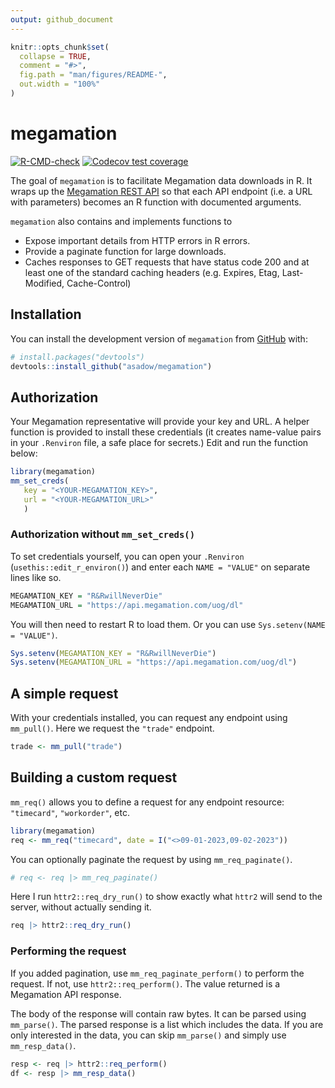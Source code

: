 ```yaml
---
output: github_document
---
```


```r
knitr::opts_chunk$set(
  collapse = TRUE,
  comment = "#>",
  fig.path = "man/figures/README-",
  out.width = "100%"
)
```

# megamation

<!-- badges: start -->
[![R-CMD-check](https://github.com/asadow/megamation/actions/workflows/R-CMD-check.yaml/badge.svg)](https://github.com/asadow/megamation/actions/workflows/R-CMD-check.yaml)
[![Codecov test coverage](https://codecov.io/gh/asadow/megamation/branch/master/graph/badge.svg)](https://app.codecov.io/gh/asadow/megamation?branch=master)
<!-- badges: end -->

The goal of `megamation` is to facilitate Megamation data downloads in R. It wraps up the [Megamation REST API](https://apidocs.megamation.com/) so that each API endpoint (i.e. a URL with parameters) becomes an R function with documented arguments.

`megamation` also contains and implements functions to

-   Expose important details from HTTP errors in R errors.
-   Provide a paginate function for large downloads.
-   Caches responses to GET requests that have status code 200 and at least one of the standard caching headers (e.g. Expires, Etag, Last-Modified, Cache-Control)

## Installation

You can install the development version of `megamation` from [GitHub](https://github.com/) with:

``` r
# install.packages("devtools")
devtools::install_github("asadow/megamation")
```

## Authorization

Your Megamation representative will provide your key and URL. A helper function is provided to install these credentials (it creates name-value pairs in your `.Renviron` file, a safe place for secrets.) Edit and run the function below:

``` r
library(megamation)
mm_set_creds(
   key = "<YOUR-MEGAMATION_KEY>",
   url = "<YOUR-MEGAMATION_URL>"
   )
```

### Authorization without `mm_set_creds()`

To set credentials yourself, you can open your `.Renviron` (`usethis::edit_r_environ()`) and enter each `NAME = "VALUE"` on separate lines like so.

``` r
MEGAMATION_KEY = "R&RwillNeverDie"
MEGAMATION_URL = "https://api.megamation.com/uog/dl"
```

You will then need to restart R to load them. Or you can use 
`Sys.setenv(NAME = "VALUE")`.

``` r
Sys.setenv(MEGAMATION_KEY = "R&RwillNeverDie")
Sys.setenv(MEGAMATION_URL = "https://api.megamation.com/uog/dl")
```

## A simple request

With your credentials installed, you can request any endpoint using `mm_pull()`. Here we request the `"trade"` endpoint.

```r
trade <- mm_pull("trade")
```

## Building a custom request

`mm_req()` allows you to define a request for any endpoint resource: `"timecard"`, `"workorder"`, etc.

```r
library(megamation)
req <- mm_req("timecard", date = I("<>09-01-2023,09-02-2023"))
```

You can optionally paginate the request by using `mm_req_paginate()`.

```r
# req <- req |> mm_req_paginate()
```

Here I run `httr2::req_dry_run()` to show exactly what `httr2` will send to the server, without actually sending it.

```r
req |> httr2::req_dry_run()
```

### Performing the request

If you added pagination,  use `mm_req_paginate_perform()` to perform the request. If not, use `httr2::req_perform()`. The value returned is a Megamation API response. 

The body of the response will contain raw bytes. It can be parsed using `mm_parse()`. The parsed response is a list which includes the data. If you are only interested in the data, you can skip `mm_parse()` and simply use `mm_resp_data()`.

```r
resp <- req |> httr2::req_perform() 
df <- resp |> mm_resp_data()
```

